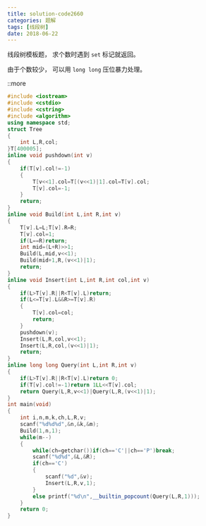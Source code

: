 ```yaml
---
title: solution-code2660
categories: 题解
tags: [线段树]
date: 2018-06-22
---
```


线段树模板题，
求个数时遇到 `set` 标记就返回。

由于个数较少，
可以用 `long long` 压位暴力处理。

::more


```cpp
#include <iostream>
#include <cstdio>
#include <cstring>
#include <algorithm>
using namespace std;
struct Tree
{
	int L,R,col;
}T[400005];
inline void pushdown(int v)
{
	if(T[v].col!=-1)
	{
		T[v<<1].col=T[(v<<1)|1].col=T[v].col;
		T[v].col=-1;
	}
	return;
}
inline void Build(int L,int R,int v)
{
	T[v].L=L;T[v].R=R;
	T[v].col=1;
	if(L==R)return;
	int mid=(L+R)>>1;
	Build(L,mid,v<<1);
	Build(mid+1,R,(v<<1)|1);
	return;
}
inline void Insert(int L,int R,int col,int v)
{
	if(L>T[v].R||R<T[v].L)return;
	if(L<=T[v].L&&R>=T[v].R)
	{
		T[v].col=col;
		return;
	}
	pushdown(v);
	Insert(L,R,col,v<<1);
	Insert(L,R,col,(v<<1)|1);
	return;
}
inline long long Query(int L,int R,int v)
{
	if(L>T[v].R||R<T[v].L)return 0;
	if(T[v].col!=-1)return 1LL<<T[v].col;
	return Query(L,R,v<<1)|Query(L,R,(v<<1)|1);
}
int main(void)
{
	int i,n,m,k,ch,L,R,v;
	scanf("%d%d%d",&n,&k,&m);
	Build(1,n,1);
	while(m--)
	{
		while(ch=getchar())if(ch=='C'||ch=='P')break;
		scanf("%d%d",&L,&R);
		if(ch=='C')
		{
			scanf("%d",&v);
			Insert(L,R,v,1);
		}
		else printf("%d\n",__builtin_popcount(Query(L,R,1)));
	}
	return 0;
}

```
